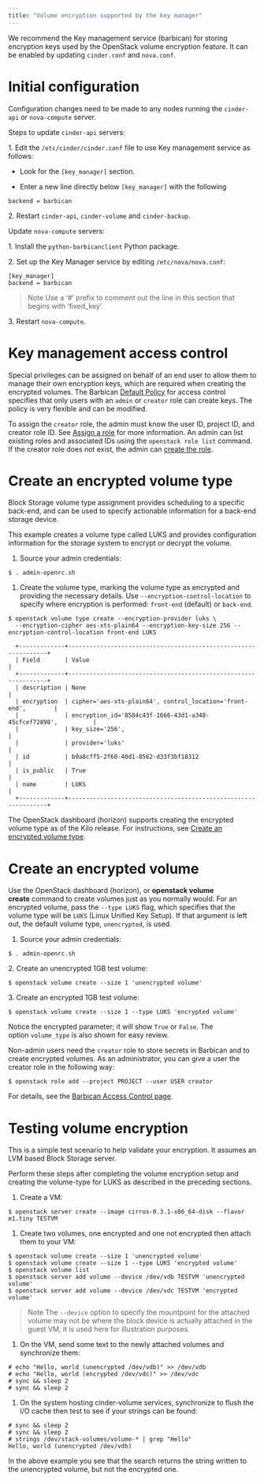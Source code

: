 ```yaml
---
title: "Volume encryption supported by the key manager"
---
```


We recommend the Key management service (barbican) for storing encryption keys used by the OpenStack volume encryption feature. It can be enabled by updating `cinder.conf` and `nova.conf`.

# Initial configuration

Configuration changes need to be made to any nodes running the `cinder-api` or `nova-compute` server.

Steps to update `cinder-api` servers:

1\. Edit the `/etc/cinder/cinder.conf` file to use Key management service as follows:

* Look for the `[key_manager]` section.

* Enter a new line directly below `[key_manager]` with the following

```
backend = barbican
```

2\. Restart `cinder-api`, `cinder-volume` and `cinder-backup`.

Update `nova-compute` servers:

1\. Install the `python-barbicanclient` Python package.

2\. Set up the Key Manager service by editing `/etc/nova/nova.conf`:

```
[key_manager]
backend = barbican
```

> Note
> Use a ‘#’ prefix to comment out the line in this section that begins with ‘fixed\_key’.

3\. Restart `nova-compute`.

# Key management access control

Special privileges can be assigned on behalf of an end user to allow them to manage their own encryption keys, which are required when creating the encrypted volumes. The Barbican [Default Policy](https://docs.openstack.org/barbican/latest/admin/access_control.html#default-policy) for access control specifies that only users with an `admin` or `creator` role can create keys. The policy is very flexible and can be modified.

To assign the `creator` role, the admin must know the user ID, project ID, and creator role ID. See [Assign a role](https://docs.openstack.org/keystone/latest/admin/cli-manage-projects-users-and-roles.html#assign-a-role) for more information. An admin can list existing roles and associated IDs using the `openstack role list` command. If the creator role does not exist, the admin can [create the role](https://docs.openstack.org/keystone/latest/admin/cli-manage-projects-users-and-roles.html#create-a-role).

# Create an encrypted volume type

Block Storage volume type assignment provides scheduling to a specific back-end, and can be used to specify actionable information for a back-end storage device.

This example creates a volume type called LUKS and provides configuration information for the storage system to encrypt or decrypt the volume.

1. Source your admin credentials:

```
$ . admin-openrc.sh
```

1. Create the volume type, marking the volume type as encrypted and providing the necessary details. Use `--encryption-control-location` to specify where encryption is performed: `front-end` (default) or `back-end`.

```
$ openstack volume type create --encryption-provider luks \
  --encryption-cipher aes-xts-plain64 --encryption-key-size 256 --encryption-control-location front-end LUKS

  +-------------+----------------------------------------------------------------+
  | Field       | Value                                                          |
  +-------------+----------------------------------------------------------------+
  | description | None                                                           |
  | encryption  | cipher='aes-xts-plain64', control_location='front-end',        |
  |             | encryption_id='8584c43f-1666-43d1-a348-45cfcef72898',          |
  |             | key_size='256',                                                |
  |             | provider='luks'                                                |
  | id          | b9a8cff5-2f60-40d1-8562-d33f3bf18312                           |
  | is_public   | True                                                           |
  | name        | LUKS                                                           |
  +-------------+----------------------------------------------------------------+
```

The OpenStack dashboard (horizon) supports creating the encrypted volume type as of the Kilo release. For instructions, see [Create an encrypted volume type](https://docs.openstack.org/horizon/latest/admin/manage-volumes.html#create-an-encrypted-volume-type).

# Create an encrypted volume

Use the OpenStack dashboard (horizon), or **openstack volume create** command to create volumes just as you normally would. For an encrypted volume, pass the `--type LUKS` flag, which specifies that the volume type will be `LUKS` (Linux Unified Key Setup). If that argument is left out, the default volume type, `unencrypted`, is used.

1. Source your admin credentials:

```
$ . admin-openrc.sh
```

2\. Create an unencrypted 1GB test volume:

```
$ openstack volume create --size 1 'unencrypted volume'
```

3\. Create an encrypted 1GB test volume:

```
$ openstack volume create --size 1 --type LUKS 'encrypted volume'
```

Notice the encrypted parameter; it will show `True` or `False`. The option `volume_type` is also shown for easy review.

Non-admin users need the `creator` role to store secrets in Barbican and to create encrypted volumes. As an administrator, you can give a user the creator role in the following way:

```
$ openstack role add --project PROJECT --user USER creator
```

For details, see the [Barbican Access Control page](https://docs.openstack.org/barbican/latest/admin/access_control.html).

# Testing volume encryption

This is a simple test scenario to help validate your encryption. It assumes an LVM based Block Storage server.

Perform these steps after completing the volume encryption setup and creating the volume-type for LUKS as described in the preceding sections.

1. Create a VM:

```
$ openstack server create --image cirros-0.3.1-x86_64-disk --flavor m1.tiny TESTVM
```

1. Create two volumes, one encrypted and one not encrypted then attach them to your VM:

```
$ openstack volume create --size 1 'unencrypted volume'
$ openstack volume create --size 1 --type LUKS 'encrypted volume'
$ openstack volume list
$ openstack server add volume --device /dev/vdb TESTVM 'unencrypted volume'
$ openstack server add volume --device /dev/vdc TESTVM 'encrypted volume'
```

> Note
> The `--device` option to specify the mountpoint for the attached volume may not be where the block device is actually attached in the guest VM, it is used here for illustration purposes.

1. On the VM, send some text to the newly attached volumes and synchronize them:

```
# echo "Hello, world (unencrypted /dev/vdb)" >> /dev/vdb
# echo "Hello, world (encrypted /dev/vdc)" >> /dev/vdc
# sync && sleep 2
# sync && sleep 2
```

1. On the system hosting cinder-volume services, synchronize to flush the I/O cache then test to see if your strings can be found:

```
# sync && sleep 2
# sync && sleep 2
# strings /dev/stack-volumes/volume-* | grep "Hello"
Hello, world (unencrypted /dev/vdb)
```

In the above example you see that the search returns the string written to the unencrypted volume, but not the encrypted one.